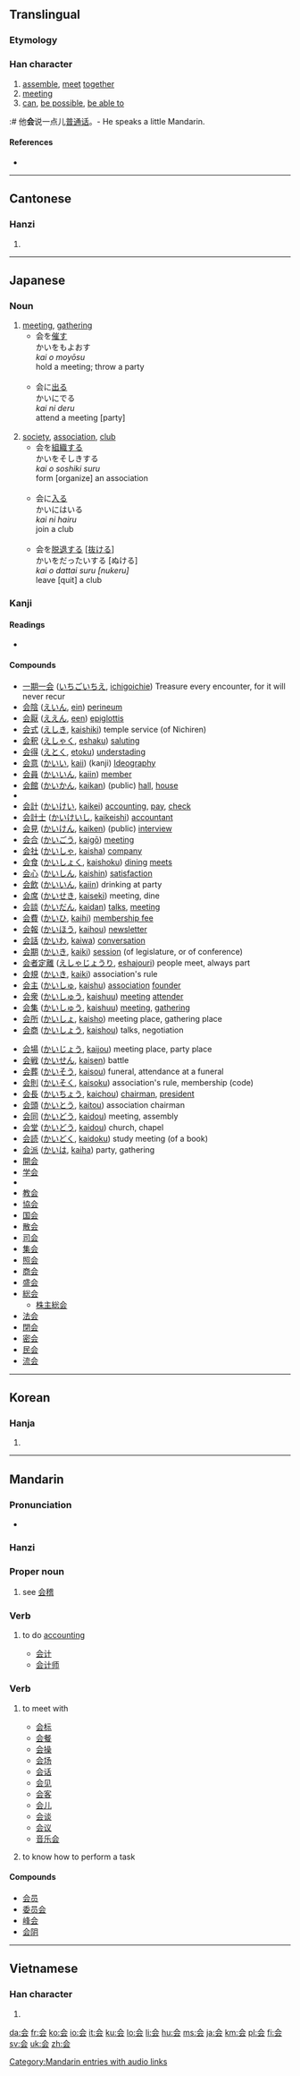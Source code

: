 {{also|會}}
{{also|hui}}
==Translingual==
{{stroke order|type=animate}}

===Etymology===
{{Han simp|會|f=曾|t=云}}

===Han character===
{{Han char|rn=9|rad=人|as=04|sn=6|four=8073.1|canj=人一一戈 (OMMI)|ids=⿱[[人]][[云]]}}

# [[assemble]], [[meet]] [[together]]
# [[meeting]]
# [[can]], [[be possible]], [[be able to]]
:# 他'''会'''说一点儿[[普通话]]。- He speaks a little Mandarin.

====References====
* {{Han ref|kx=0096.121|dkj=00460|dj=0204.110|hdz=10116.030|uh=4F1A|ud=20250}}

----

==Cantonese==

===Hanzi===
{{yue-hanzi|jyut=|y=wui2, wui4 wui6|tra=會}}

# {{defn|Cantonese|sort=人04}}

----

==Japanese==
{{ja-see-also|会する}}

===Noun===
{{ja-noun|k|hira=かい|rom=kai}}

# [[meeting]], [[gathering]]
#* 会を[[催す]]<br>かいをもよおす<br>''kai o moyōsu''<br>hold a meeting; throw a party<br><br>
#* 会に[[出る]]<br>かいにでる<br>''kai ni deru''<br>attend a meeting [party]<br><br>
# [[society]], [[association]], [[club]]
#* 会を[[組織]]する<br>かいをそしきする<br>''kai o soshiki suru''<br>form [organize] an association<br><br>
#* 会に[[入る]]<br>かいにはいる<br>''kai ni hairu''<br>join a club<Br><br>
#* 会を[[脱退]]する <nowiki>[</nowiki>[[抜ける]]<nowiki>]</nowiki><br>かいをだったいする [ぬける]<br>''kai o dattai suru [nukeru]''<br>leave [quit] a club

===Kanji===
{{ja-kanji|grade=2|rs=人04}}

====Readings====
* {{ja-readings|on=[[かい]] ([[kai]]), [[え]] ([[e]])|kun=[[あう]] ([[会う]], [[au]]), [[あつまる]] ([[atsumaru]])|nanori=[[あい]] ([[ai]]), [[い]] ([[i]])}}

====Compounds====
{{top2}}
* [[一期一会]] ([[いちごいちえ]], [[ichigoichie]]) Treasure every encounter, for it will never recur
* [[会陰]] ([[えいん]], [[ein]]) [[perineum]]
* [[会厭]] ([[ええん]], [[een]]) [[epiglottis]]
* [[会式]] ([[えしき]], [[kaishiki]]) temple service (of Nichiren)
* [[会釈]] ([[えしゃく]], [[eshaku]]) [[saluting]]
* [[会得]] ([[えとく]], [[etoku]]) [[understading]]
* [[会意]] ([[かいい]], [[kaii]])  (kanji) [[Ideography]]
* [[会員]] ([[かいいん]], [[kaiin]]) [[member]]
* [[会館]] ([[かいかん]], [[kaikan]]) (public) [[hall]], [[house]]
* {{term|会議||(business) [[meeting]], [[council]], [[congress]]|tr=[[かいぎ]], [[kaigi]]|sc=Jpan|lang=ja}}
* [[会計]] ([[かいけい]], [[kaikei]]) [[accounting]], [[pay]], [[check]]
* [[会計士]] ([[かいけいし]], [[kaikeishi]]) [[accountant]]
* [[会見]] ([[かいけん]], [[kaiken]]) (public) [[interview]]
* [[会合]] ([[かいごう]], [[kaigō]]) [[meeting]]
* [[会社]] ([[かいしゃ]], [[kaisha]]) [[company]]
* [[会食]] ([[かいしょく]], [[kaishoku]]) [[dining]] [[meets]]
* [[会心]] ([[かいしん]], [[kaishin]]) [[satisfaction]]
* [[会飲]] ([[かいいん]], [[kaiin]]) drinking at party
* [[会席]] ([[かいせき]], [[kaiseki]]) meeting, dine
* [[会談]] ([[かいだん]], [[kaidan]]) [[talks]], [[meeting]]
* [[会費]] ([[かいひ]], [[kaihi]]) [[membership fee]]
* [[会報]] ([[かいほう]], [[kaihou]]) [[newsletter]]
* [[会話]] ([[かいわ]], [[kaiwa]]) [[conversation]]
* [[会期]] ([[かいき]], [[kaiki]]) [[session]] (of legislature, or of conference)
* [[会者定離]] ([[えしゃじょうり]], [[eshajouri]]) people meet, always part
* [[会規]] ([[かいき]], [[kaiki]]) association's rule
* [[会主]] ([[かいしゅ]], [[kaishu]]) [[association]] [[founder]]
* [[会衆]] ([[かいしゅう]], [[kaishuu]]) [[meeting]] [[attender]]
* [[会集]] ([[かいしゅう]], [[kaishuu]]) [[meeting]], [[gathering]]
* [[会所]] ([[かいしょ]], [[kaisho]]) meeting place, gathering place
* [[会商]] ([[かいしょう]], [[kaishou]]) talks, negotiation
{{mid2}}
* [[会場]] ([[かいじょう]], [[kaijou]]) meeting place, party place
* [[会戦]] ([[かいせん]], [[kaisen]]) battle
* [[会葬]] ([[かいそう]], [[kaisou]]) funeral, attendance at a funeral
* [[会則]] ([[かいそく]], [[kaisoku]]) association's rule, membership (code)
* [[会長]] ([[かいちょう]], [[kaichou]]) [[chairman]], [[president]]
* [[会頭]] ([[かいとう]], [[kaitou]]) association chairman
* [[会同]] ([[かいどう]], [[kaidou]]) meeting, assembly
* [[会堂]] ([[かいどう]], [[kaidou]]) church, chapel
* [[会読]] ([[かいどく]], [[kaidoku]]) study meeting (of a book)
* [[会派]] ([[かいは]], [[kaiha]]) party, gathering
* [[開会]]
* [[学会]]
* {{term|議会||(the) [[Diet]]; [[parliament]]; [[congress]]|tr=[[ぎかい]], [[gikai]]|sc=Jpan|lang=ja}}
* [[教会]]
* [[協会]]
* [[国会]]
* [[散会]]
* [[司会]]
* [[集会]]
* [[照会]]
* [[商会]]
* [[盛会]]
* [[総会]]
** [[株主総会]]
* [[法会]]
* [[閉会]]
* [[密会]]
* [[民会]]
* [[流会]]
{{bottom}}

----

==Korean==

===Hanja===
{{ko-hanja|hangeul=[[회]], [[괴]]|rv=hoe, goe|mr=hoe, koe}}

# {{defn|Korean|sort=人04}}

----

==Mandarin==

===Pronunciation===
* {{audio|zh-huì.ogg|audio}}

===Hanzi===
{{cmn-hanzi|tra=會|pin=[[huì]] ([[hui4]]), [[kuài]] ([[kuai4]]), [[guì]] ([[gui4]])|wg=kuei<sup>4</sup>, hui<sup>4</sup>, k'uai<sup>4</sup>}}

===Proper noun===
{{cmn-proper|s|pin=Guì|pint=gui4|tra=會|sim=会|rs=人04}}

# {{literary|lang=zh-cn|skey=kuai4}} see [[会稽]]

===Verb===
{{cmn-verb|s|pin=kuài|pint=kuai4|tra=會|sim=会|rs=人04}}

# {{literary|lang=zh-cn|skey=kuai4}} to do [[accounting]]
#* [[会计]]
#* [[会计师]]

===Verb===
{{cmn-verb|s|pin=huì|pint=hui4|tra=會|rs=人04}}

# {{Beginning Mandarin|lang=zh-cn|skey=hui4}} to meet with
#* [[会标]]
#* [[会餐]]
#* [[会操]]
#* [[会场]]
#* [[会话]]
#* [[会见]]
#* [[会客]]
#* [[会儿]]
#* [[会谈]]
#* [[会议]]
#* [[音乐会]]
# {{Beginning Mandarin|lang=zh-cn|skey=hui4}} to know how to perform a task

====Compounds====
* [[会员]]
* [[委员会]]
* [[峰会]]
* [[会阴]]

[[Category:Mandarin entries with audio links]]

----

==Vietnamese==

===Han character===
{{vi-hantu|[[hội]], [[hụi]]|rs=人04}}

# {{defn|Vietnamese|sort=人04}}

[[da:会]]
[[fr:会]]
[[ko:会]]
[[io:会]]
[[it:会]]
[[ku:会]]
[[lo:会]]
[[li:会]]
[[hu:会]]
[[ms:会]]
[[ja:会]]
[[km:会]]
[[pl:会]]
[[fi:会]]
[[sv:会]]
[[uk:会]]
[[zh:会]]